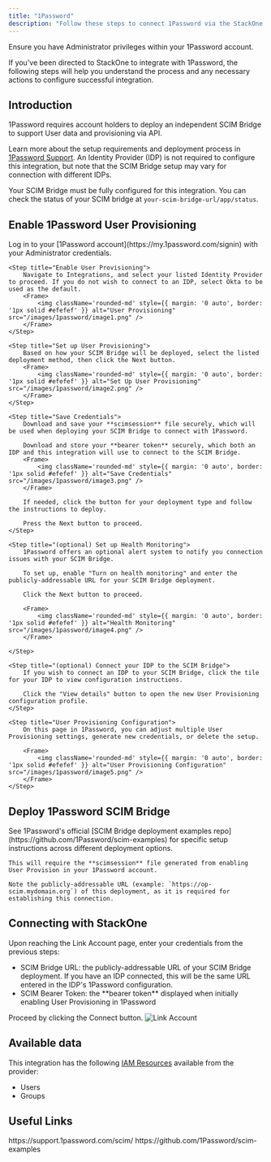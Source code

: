```yaml
---
title: "1Password"
description: "Follow these steps to connect 1Password via the StackOne Hub successfully."
---
```



<Warning>
  Ensure you have Administrator privileges within your 1Password account.
</Warning>

If you've been directed to StackOne to integrate with 1Password, the following steps will help you understand the process and any necessary actions to configure successful integration.

## Introduction
1Password requires account holders to deploy an independent SCIM Bridge to support User data and provisioning via API.

Learn more about the setup requirements and deployment process in [1Password Support](https://support.1password.com/scim/). An Identity Provider (IDP) is not required to configure this integration, but note that the SCIM Bridge setup may vary for connection with different IDPs.

Your SCIM Bridge must be fully configured for this integration. You can check the status of your SCIM bridge at `your-scim-bridge-url/app/status`.

## Enable 1Password User Provisioning

<Steps>
    <Step title="Log in to your 1Password dashboard">
        Log in to your [1Password account](https://my.1password.com/signin) with your Administrator credentials.
    </Step>

    <Step title="Enable User Provisioning">
        Navigate to Integrations, and select your listed Identity Provider to proceed. If you do not wish to connect to an IDP, select Okta to be used as the default.
        <Frame>
            <img className='rounded-md' style={{ margin: '0 auto', border: '1px solid #efefef' }} alt="User Provisioning" src="/images/1password/image1.png" />
        </Frame>
    </Step>

    <Step title="Set up User Provisioning">
        Based on how your SCIM Bridge will be deployed, select the listed deployment method, then click the Next button.
        <Frame>
            <img className='rounded-md' style={{ margin: '0 auto', border: '1px solid #efefef' }} alt="Set Up User Provisioning" src="/images/1password/image2.png" />
        </Frame>
    </Step>

    <Step title="Save Credentials">
        Download and save your **scimsession** file securely, which will be used when deploying your SCIM Bridge to connect with 1Password.

        Download and store your **bearer token** securely, which both an IDP and this integration will use to connect to the SCIM Bridge.
        <Frame>
            <img className='rounded-md' style={{ margin: '0 auto', border: '1px solid #efefef' }} alt="Save Credentials" src="/images/1password/image3.png" />
        </Frame>

        If needed, click the button for your deployment type and follow the instructions to deploy.

        Press the Next button to proceed.
    </Step>

    <Step title="(optional) Set up Health Monitoring">
        1Password offers an optional alert system to notify you connection issues with your SCIM Bridge.
        
        To set up, enable "Turn on health monitoring" and enter the publicly-addressable URL for your SCIM Bridge deployment.
        
        Click the Next button to proceed.

        <Frame>
            <img className='rounded-md' style={{ margin: '0 auto', border: '1px solid #efefef' }} alt="Health Monitoring" src="/images/1password/image4.png" />
        </Frame>

    </Step>

    <Step title="(optional) Connect your IDP to the SCIM Bridge">
        If you wish to connect an IDP to your SCIM Bridge, click the tile for your IDP to view configuration instructions.

        Click the "View details" button to open the new User Provisioning configuration profile.
    </Step>

    <Step title="User Provisioning Configuration">
        On this page in 1Password, you can adjust multiple User Provisioning settings, generate new credentials, or delete the setup.

        <Frame>
            <img className='rounded-md' style={{ margin: '0 auto', border: '1px solid #efefef' }} alt="User Provisioning Configuration" src="/images/1password/image5.png" />
        </Frame>
    </Step>

</Steps>

## Deploy 1Password SCIM Bridge

<Steps>

  <Step title="Set up your 1Password SCIM Bridge">
    See 1Password's official [SCIM Bridge deployment examples repo](https://github.com/1Password/scim-examples) for specific setup instructions across different deployment options.

    This will require the **scimsession** file generated from enabling User Provision in your 1Password account.

    Note the publicly-addressable URL (example: `https://op-scim.mydomain.org`) of this deployment, as it is required for establishing this connection.
  </Step>

</Steps>

## Connecting with StackOne

<Steps>
  <Step title="Enter Credentials">
    Upon reaching the Link Account page, enter your credentials from the previous steps:
    <ul>
      <li>SCIM Bridge URL: the publicly-addressable URL of your SCIM Bridge deployment. If you have an IDP connected, this will be the same URL entered in the IDP's 1Password configuration.</li>
      <li>SCIM Bearer Token: the **bearer token** displayed when initially enabling User Provisioning in 1Password</li>
    </ul>
    Proceed by clicking the Connect button.
    <Frame>
      <img className='rounded-md' style={{ margin: '0 auto', border: '1px solid #efefef' }} alt="Link Account" src="/images/1password/image6.png" />
    </Frame>
  </Step>
</Steps>

<IntegrationFooter />


## Available data

This integration has the following [IAM Resources](https://docs.stackone.com/reference/iam_list_users) available from the provider:
<ul>
 <li>Users</li>
 <li>Groups</li>
</ul>


## Useful Links
<Card title="1Password Support - SCIM Bridge" icon="link" href="https://support.1password.com/scim/">
    https://support.1password.com/scim/
</Card>

<Card title="1Password SCIM Bridge Github Repo" icon="link" href="https://github.com/1Password/scim-examples">
    https://github.com/1Password/scim-examples
</Card>
